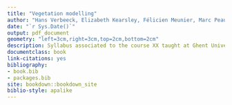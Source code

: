 ```yaml
--- 
title: "Vegetation modelling"
author: "Hans Verbeeck, Elizabeth Kearsley, Félicien Meunier, Marc Peaucelle"
date: "`r Sys.Date()`"
output: pdf_document
geometry: "left=3cm,right=3cm,top=2cm,bottom=2cm"
description: Syllabus associated to the course XX taught at Ghent University
documentclass: book
link-citations: yes
bibliography:
- book.bib
- packages.bib
site: bookdown::bookdown_site
biblio-style: apalike
---
```

